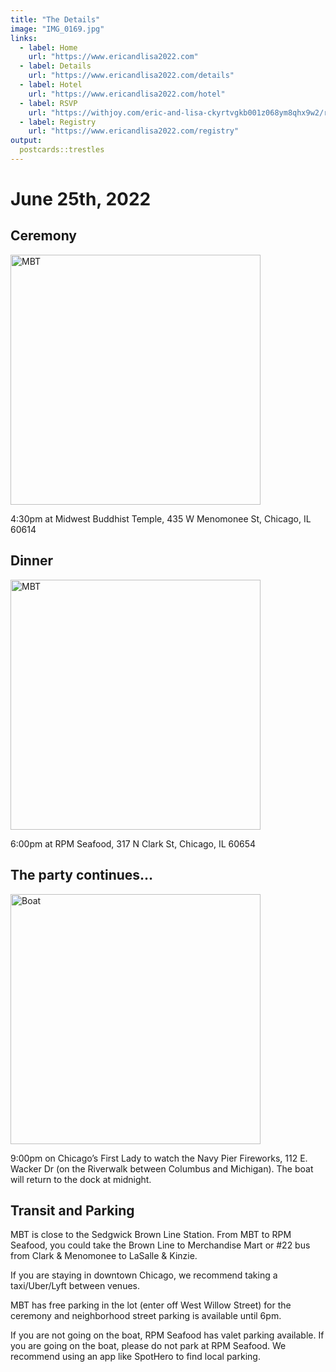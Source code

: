 ```yaml
---
title: "The Details"
image: "IMG_0169.jpg"
links:
  - label: Home
    url: "https://www.ericandlisa2022.com"
  - label: Details
    url: "https://www.ericandlisa2022.com/details"
  - label: Hotel
    url: "https://www.ericandlisa2022.com/hotel"
  - label: RSVP
    url: "https://withjoy.com/eric-and-lisa-ckyrtvgkb001z068ym8qhx9w2/rsvp?referrer=rsvpButton"
  - label: Registry
    url: "https://www.ericandlisa2022.com/registry"
output:
  postcards::trestles
---
```


# June 25th, 2022
 
## Ceremony

<img src="https://mbtchicago.org/wp-content/uploads/jpg/Temple-JS-632x238.jpg" alt="MBT" width="400"/>

4:30pm at Midwest Buddhist Temple, 435 W Menomonee St, Chicago, IL 60614

## Dinner

<img src="https://s3.amazonaws.com/bucket.leye.co/uploads/2009/01/RPMSeafood_RiverView_AliciaFierro_AesthiicaPhotography.jpg" alt="MBT" width="400"/>

6:00pm at RPM Seafood, 317 N Clark St, Chicago, IL 60654

## The party continues...

<img src="https://www.cruisechicago.com/assets/components/phpthumbof/cache/First-Lady-Sunset-1800w.2ecabb4826d44f77cb5138097a192d4236.jpg" alt="Boat" width="400"/>

9:00pm on Chicago's First Lady to watch the Navy Pier Fireworks, 112 E. Wacker Dr (on the Riverwalk between Columbus and Michigan). The boat will return to the dock at midnight.

## Transit and Parking

MBT is close to the Sedgwick Brown Line Station. From MBT to RPM Seafood, you could take the Brown Line to Merchandise Mart or #22 bus from Clark & Menomonee to LaSalle & Kinzie.

If you are staying in downtown Chicago, we recommend taking a taxi/Uber/Lyft between venues.

MBT has free parking in the lot (enter off West Willow Street) for the ceremony and neighborhood street parking is available until 6pm. 

If you are not going on the boat, RPM Seafood has valet parking available. If you are going on the boat, please do not park at RPM Seafood. We recommend using an app like SpotHero to find local parking.


